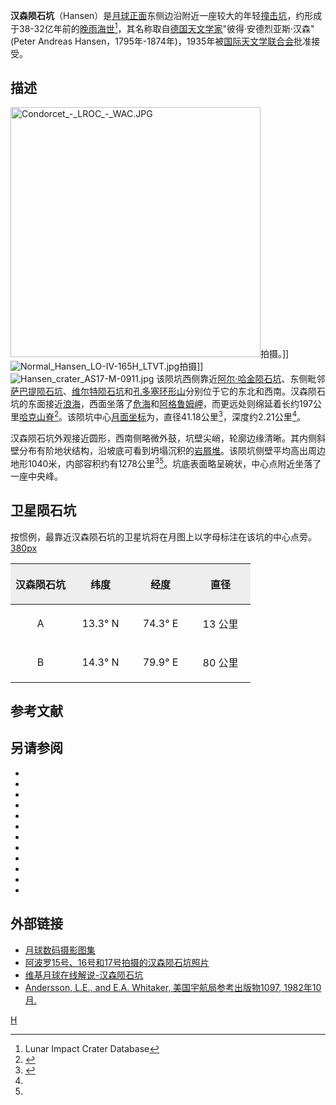 {{lunar crater data|
 image=Hansen crater AS17-M-0274.jpg|240px|
 caption=[[阿波罗17号|阿波罗17号]]拍摄的图像|
 latitude=14.04|
 N_or_S=N|
 longitude=72.54|
 E_or_W=E|
 diameter=41.18公里|
 depth=2.21公里|
 colong=288|
 eponym=彼得·安·汉森}}

'''汉森陨石坑'''（Hansen）是[[月球正面|月球正面]]东侧边沿附近一座较大的年轻[[撞击坑|撞击坑]]，约形成于38-32亿年前的[[晚雨海世|晚雨海世]]<ref name=LICD>Lunar Impact Crater Database</ref>，其名称取自[[德国|德国]][[天文学家|天文学家]]"彼得·安德烈亚斯·汉森"(Peter Andreas Hansen，1795年-1874年)，1935年被[[国际天文学联合会|国际天文学联合会]]批准接受。

==描述==
[[Image:Condorcet_-_LROC_-_WAC.JPG|400px]]拍摄。]]
[[Image:Normal_Hansen_LO-IV-165H_LTVT.jpg|thumb]]拍摄]]  
[[Image:Hansen_crater_AS17-M-0911.jpg|thumb]]  
该陨坑西侧靠近[[阿尔·哈金陨石坑|阿尔·哈金陨石坑]]、东侧毗邻[[萨巴提陨石坑|萨巴提陨石坑]]、[[维尔特陨石坑|维尔特陨石坑]]和[[孔多塞环形山|孔多塞环形山]]分别位于它的东北和西南。汉森陨石坑的东面接近[[浪海|浪海]]，西面坐落了[[危海|危海]]和[[阿格鲁姆岬_(月球)|阿格鲁姆岬]]，而更远处则绵延着长约197公里[[哈克山脊|哈克山脊]]<ref>{{Cite web |url=http://planetarynames.wr.usgs.gov/images/Lunar/lac_63_wac.pdf |title=Crater Hansen on the map LAC-63. |access-date=2017-01-31 |archive-date=2016-12-27 |archive-url=https://web.archive.org/web/20161227055326/https://planetarynames.wr.usgs.gov/images/Lunar/lac_63_wac.pdf |dead-url=no }}</ref>。该陨坑中心[[月面坐标|月面坐标]]为{{Coord|14.04|N|72.54|E|globe:Moon|nogoogle=1|noosm=1}}，直径41.18公里<ref name="IAU">{{Cite web |url=http://planetarynames.wr.usgs.gov/Feature/2353 |title=Directory of the International Astronomical Union |access-date=2017-01-31 |archive-date=2020-11-27 |archive-url=https://web.archive.org/web/20201127015912/http://planetarynames.wr.usgs.gov/Feature/2353 |dead-url=no }}</ref>，深度约2.21公里<ref name="LICD"/>。

汉森陨石坑外观接近圆形，西南侧略微外鼓，坑壁尖峭，轮廓边缘清晰。其内侧斜壁分布有阶地状结构，沿坡底可看到坍塌沉积的[[岩屑堆|岩屑堆]]。该陨坑侧壁平均高出周边地形1040米，内部容积约有1278公里<sup>3</sup><ref name="LICD"/>。坑底表面略呈碗状，中心点附近坐落了一座中央峰。

==卫星陨石坑==
按惯例，最靠近汉森陨石坑的卫星坑将在月图上以字母标注在该坑的中心点旁。
[[image:Hansen_sattelite_craters_map.jpg|380px]]

{| class="wikitable"
!width="25%" style="background:#eeeeee;" |汉森陨石坑
!width="25%" style="background:#eeeeee;" |纬度
!width="25%" style="background:#eeeeee;" |经度
!width="25%" style="background:#eeeeee;" |直径
|-
|align="center"|A
|align="center"|13.3° N
|align="center"|74.3° E
|align="center"|13 公里
|-
|align="center"|B
|align="center"|14.3° N
|align="center"|79.9° E
|align="center"|80 公里
|}{{clear}}

==参考文献==
{{Reflist}}

==另请参阅==
{{refbegin}}
* {{cite book
  | last1 = Andersson
  | first1 = L. E.
  | last2 = Whitaker
  | first2 = E. A.
  | authorlink2 = Ewen Whitaker
  | date = 1982
  | title = [[NASA|NASA]] Catalogue of Lunar Nomenclature
  | publisher = NASA RP-1097
  | ref = harv
  }}
* {{cite web
  | last = Blue
  | first = Jennifer
  | date = July 25, 2007
  | title = Gazetteer of Planetary Nomenclature
  | publisher = [[United_States_Geological_Survey|USGS]]
  | url = http://planetarynames.wr.usgs.gov/
  | accessdate = 2007-08-05
  | ref = harv
  | archive-date = 2012-04-08
  | archive-url = https://www.webcitation.org/66mXDr4G9?url=http://planetarynames.wr.usgs.gov/
  | dead-url = no
  }}
* {{cite book
  | last1 = Bussey
  | first1 = B.
  | authorlink1 = Ben Bussey
  | last2 = Spudis
  | first2 = P.
  | authorlink2 = Paul Spudis
  | date = 2004
  | title = The Clementine Atlas of the Moon
  | publisher = Cambridge University Press
  | location = New York
  | isbn = 978-0-521-81528-4
  | ref = harv
  }}
* {{cite book
  | last1 = Cocks
  | first1 = Elijah E.
  | last2 = Cocks
  | first2 = Josiah C.
  | date = 1995
  | title = Who's Who on the Moon: A Biographical Dictionary of Lunar Nomenclature
  | url = https://archive.org/details/isbn_9780936389271
  | publisher = Tudor Publishers
  | isbn = 978-0-936389-27-1
  | ref = harv
  }}
* {{cite web
  | last = McDowell
  | first = Jonathan
  | date = July 15, 2007
  | url = http://host.planet4589.org/astro/lunar/
  | title = Lunar Nomenclature
  | publisher = Jonathan's Space Report
  | accessdate = 2007-10-24
  | ref = harv
  | archive-date = 2012-05-26
  | archive-url = https://www.webcitation.org/67wcYNfK3?url=http://host.planet4589.org/astro/lunar/
  | dead-url = no
  }}
* {{cite journal| last1 = Menzel| first1 = D. H.| last2 = Minnaert| first2 = M.| last3 = Levin| first3 = B.| last4 = Dollfus| first4 = A.| last5 = Bell| first5 = B.| title = Report on Lunar Nomenclature by the Working Group of Commission 17 of the IAU| doi = 10.1007/BF00171763| journal = Space Science Reviews| volume = 12| issue = 2| pages = 136–186| date = 1971| bibcode = 1971SSRv...12..136M| ref = harv}}
* {{cite book
  | first = Patrick
  | last = Moore
  | authorlink = Patrick Moore
  | date = 2001
  | title = On the Moon
  | url = https://archive.org/details/patrickmooreonmo00patr
  | publisher = Sterling Publishing Co.
  | isbn = 978-0-304-35469-6
  | ref = harv
  }}
* {{cite book
  | first = Fred W.
  | last = Price
  | date = 1988
  | title = The Moon Observer's Handbook
  | publisher = Cambridge University Press
  | isbn = 978-0-521-33500-3
  | ref = harv
  }}
* {{cite book
  | last = Rükl
  | first = Antonín
  | authorlink = Antonín Rükl
  | date = 1990
  | title = Atlas of the Moon
  | publisher = Kalmbach Books
  | isbn = 978-0-913135-17-4
  | ref = harv
  }}
* {{cite book
  | last = Webb
  | first = Rev. T. W.
  | authorlink = Thomas William Webb
  | date = 1962
  | title = Celestial Objects for Common Telescopes
  | url = https://archive.org/details/celestialobjects00webb
  | edition = 6th revised
  | publisher = Dover
  | isbn = 978-0-486-20917-3
  | ref = harv
  }}
* {{cite book
  | first = Ewen A.
  | last = Whitaker
  | authorlink = Ewen Whitaker
  | date = 1999
  | title = Mapping and Naming the Moon
  | publisher = Cambridge University Press
  | isbn = 978-0-521-62248-6
  | ref = harv
  }}
* {{cite book
  | first = Peter T.
  | last = Wlasuk
  | date = 2000
  | title = Observing the Moon
  | publisher = Springer
  | isbn = 978-1-85233-193-1
  | ref = harv
 }}
{{refend}}

==外部链接==
* [http://www.lpi.usra.edu/resources/lunar_orbiter/bin/srch_nam.shtml?Hansen%7C0 月球数码摄影图集] {{Wayback|url=http://www.lpi.usra.edu/resources/lunar_orbiter/bin/srch_nam.shtml?Hansen%7C0 |date=20201127012500 }}
* [http://www.lpi.usra.edu/resources/apollo/search/feature/?feature=Hansen 阿波罗15号、16号和17号拍摄的汉森陨石坑照片] {{Wayback|url=http://www.lpi.usra.edu/resources/apollo/search/feature/?feature=Hansen |date=20201127012507 }}
* [http://the-moon.wikispaces.com/Hansen 维基月球在线解说-汉森陨石坑] {{Wayback|url=http://the-moon.wikispaces.com/Hansen |date=20180530160549 }}
* [http://planet4589.org/astro/lunar/RP-1097.pdf Andersson, L.E., and E.A. Whitaker, 美国宇航局参考出版物1097, 1982年10月.] {{Wayback|url=http://planet4589.org/astro/lunar/RP-1097.pdf |date=20141006125838 }}

[[Category:月球环形山|H]]
{{月球環形山 (G-K)}}